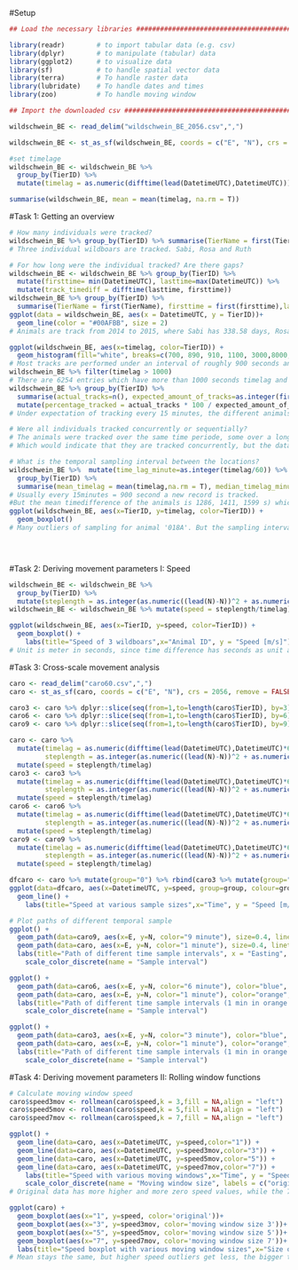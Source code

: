 #Setup
```r

## Load the necessary libraries ################################################

library(readr)        # to import tabular data (e.g. csv)
library(dplyr)        # to manipulate (tabular) data
library(ggplot2)      # to visualize data
library(sf)           # to handle spatial vector data
library(terra)        # To handle raster data
library(lubridate)    # To handle dates and times
library(zoo)          # To handle moving window

## Import the downloaded csv ##################################################

wildschwein_BE <- read_delim("wildschwein_BE_2056.csv",",") 

wildschwein_BE <- st_as_sf(wildschwein_BE, coords = c("E", "N"), crs = 2056, remove = FALSE)

#set timelage
wildschwein_BE <- wildschwein_BE %>% 
  group_by(TierID) %>% 
  mutate(timelag = as.numeric(difftime(lead(DatetimeUTC),DatetimeUTC)))

summarise(wildschwein_BE, mean = mean(timelag, na.rm = T))
```
#Task 1: Getting an overview
```r
# How many individuals were tracked?
wildschwein_BE %>% group_by(TierID) %>% summarise(TierName = first(TierName))
# Three individual wildboars are tracked. Sabi, Rosa and Ruth

# For how long were the individual tracked? Are there gaps?
wildschwein_BE <- wildschwein_BE %>% group_by(TierID) %>% 
  mutate(firsttime= min(DatetimeUTC), lasttime=max(DatetimeUTC)) %>% 
  mutate(track_timediff = difftime(lasttime, firsttime))
wildschwein_BE %>% group_by(TierID) %>% 
  summarise(TierName = first(TierName), firsttime = first(firsttime),lasttime = first(lasttime), track_timediff = first(track_timediff))
ggplot(data = wildschwein_BE, aes(x = DatetimeUTC, y = TierID))+
  geom_line(color = "#00AFBB", size = 2)
# Animals are track from 2014 to 2015, where Sabi has 338.58 days, Rosa 234.67 days and Ruth 261.66 days.

ggplot(wildschwein_BE, aes(x=timelag, color=TierID)) +
  geom_histogram(fill="white", breaks=c(700, 890, 910, 1100, 3000,8000, 12000, 15000))
# Most tracks are performed under an interval of roughly 900 seconds and many are around this time, however a big amount of data has as well a tracking interval of around 3000 to 8000 seconds. The three individuals have similar time interval distribution
wildschwein_BE %>% filter(timelag > 1000) 
# There are 6254 entries which have more than 1000 seconds timelag and therefore a bigger time difference than the usual 900s
wildschwein_BE %>% group_by(TierID) %>% 
  summarise(actual_tracks=n(), expected_amount_of_tracks=as.integer(first(track_timediff)*24*60*60/900)) %>%
  mutate(percentage_tracked = actual_tracks * 100 / expected_amount_of_tracks)
# Under expectation of tracking every 15 minutes, the different animals have between 56% and 70% percent coverage of their tracks.

# Were all individuals tracked concurrently or sequentially?
# The animals were tracked over the same time periode, some over a longer and some over a shorter time.
# Which would indicate that they are tracked concurrently, but the data points are ordered sequentially-

# What is the temporal sampling interval between the locations?
wildschwein_BE %>%  mutate(time_lag_minute=as.integer(timelag/60)) %>% 
  group_by(TierID) %>% 
  summarise(mean_timelag = mean(timelag,na.rm = T), median_timelag_minute=median(time_lag_minute,na.rm = T))
# Usually every 15minutes = 900 second a new record is tracked. 
#But the mean timedifference of the animals is 1286, 1411, 1599 s) which is higher, therefore implicating that there are time gaps
ggplot(wildschwein_BE, aes(x=TierID, y=timelag, color=TierID)) +
  geom_boxplot()
# Many outliers of sampling for animal '018A'. But the sampling interval was probably set to 15minutes.


                    
```
#Task 2: Deriving movement parameters I: Speed
```r
wildschwein_BE <- wildschwein_BE %>% 
  group_by(TierID) %>% 
  mutate(steplength = as.integer(as.numeric((lead(N)-N))^2 + as.numeric(lead(E)-E)^2)^0.5)
wildschwein_BE <- wildschwein_BE %>% mutate(speed = steplength/timelag)

ggplot(wildschwein_BE, aes(x=TierID, y=speed, color=TierID)) +
  geom_boxplot() +
    labs(title="Speed of 3 wildboars",x="Animal ID", y = "Speed [m/s]")
# Unit is meter in seconds, since time difference has seconds as unit and the swiss coordinate system uses meter as unit.
```

#Task 3: Cross-scale movement analysis
```r
caro <- read_delim("caro60.csv",",") 
caro <- st_as_sf(caro, coords = c("E", "N"), crs = 2056, remove = FALSE)

caro3 <- caro %>% dplyr::slice(seq(from=1,to=length(caro$TierID), by=3))
caro6 <- caro %>% dplyr::slice(seq(from=1,to=length(caro$TierID), by=6))
caro9 <- caro %>% dplyr::slice(seq(from=1,to=length(caro$TierID), by=9))

caro <- caro %>% 
  mutate(timelag = as.numeric(difftime(lead(DatetimeUTC),DatetimeUTC)*60),
         steplength = as.integer(as.numeric((lead(N)-N))^2 + as.numeric(lead(E)-E)^2)^0.5) %>% 
  mutate(speed = steplength/timelag)
caro3 <- caro3 %>% 
  mutate(timelag = as.numeric(difftime(lead(DatetimeUTC),DatetimeUTC)*60),
         steplength = as.integer(as.numeric((lead(N)-N))^2 + as.numeric(lead(E)-E)^2)^0.5) %>% 
  mutate(speed = steplength/timelag)
caro6 <- caro6 %>% 
  mutate(timelag = as.numeric(difftime(lead(DatetimeUTC),DatetimeUTC)*60),
         steplength = as.integer(as.numeric((lead(N)-N))^2 + as.numeric(lead(E)-E)^2)^0.5) %>% 
  mutate(speed = steplength/timelag)
caro9 <- caro9 %>% 
  mutate(timelag = as.numeric(difftime(lead(DatetimeUTC),DatetimeUTC)*60),
         steplength = as.integer(as.numeric((lead(N)-N))^2 + as.numeric(lead(E)-E)^2)^0.5) %>% 
  mutate(speed = steplength/timelag)

dfcaro <- caro %>% mutate(group="0") %>% rbind(caro3 %>% mutate(group="3")) %>% rbind(caro6 %>% mutate(group="6")) %>% rbind(caro9 %>% mutate(group="9"))
ggplot(data=dfcaro, aes(x=DatetimeUTC, y=speed, group=group, colour=group)) +
  geom_line() +
    labs(title="Speed at various sample sizes",x="Time", y = "Speed [m/s]")

# Plot paths of different temporal sample
ggplot() +
  geom_path(data=caro9, aes(x=E, y=N, color="9 minute"), size=0.4, linetype=2) +
  geom_path(data=caro, aes(x=E, y=N, color="1 minute"), size=0.4, linetype=2) +
  labs(title="Path of different time sample intervals", x = "Easting", y = "Northing") +
    scale_color_discrete(name = "Sample interval")

ggplot() +
  geom_path(data=caro6, aes(x=E, y=N, color="6 minute"), color="blue", size=0.4, linetype=2) +
  geom_path(data=caro, aes(x=E, y=N, color="1 minute"), color="orange", size=0.4, linetype=2) +
  labs(title="Path of different time sample intervals (1 min in orange and 6 min in blue)", x = "Easting", y = "Northing")+
    scale_color_discrete(name = "Sample interval")

ggplot() +
  geom_path(data=caro3, aes(x=E, y=N, color="3 minute"), color="blue", size=0.4, linetype=2) +
  geom_path(data=caro, aes(x=E, y=N, color="1 minute"), color="orange", size=0.4, linetype=2) +
  labs(title="Path of different time sample intervals (1 min in orange and 3 min in blue)", x = "Easting", y = "Northing")+
    scale_color_discrete(name = "Sample interval")
```

#Task 4: Deriving movement parameters II: Rolling window functions
```r
# Calculate moving window speed
caro$speed3mov <- rollmean(caro$speed,k = 3,fill = NA,align = "left")
caro$speed5mov <- rollmean(caro$speed,k = 5,fill = NA,align = "left")
caro$speed7mov <- rollmean(caro$speed,k = 7,fill = NA,align = "left")

ggplot() +
  geom_line(data=caro, aes(x=DatetimeUTC, y=speed,color="1")) +
  geom_line(data=caro, aes(x=DatetimeUTC, y=speed3mov,color="3")) +
  geom_line(data=caro, aes(x=DatetimeUTC, y=speed5mov,color="5")) +
  geom_line(data=caro, aes(x=DatetimeUTC, y=speed7mov,color="7")) +
    labs(title="Speed with various moving windows",x="Time", y = "Speed [m/s]") +
    scale_color_discrete(name = "Moving window size", labels = c("original", "3", "5", "7"))
# Original data has more higher and more zero speed values, while the 7 size moving window has more smooth values.

ggplot(caro) +
  geom_boxplot(aes(x="1", y=speed, color='original'))+
  geom_boxplot(aes(x="3", y=speed3mov, color='moving window size 3'))+
  geom_boxplot(aes(x="5", y=speed5mov, color='moving window size 5'))+
  geom_boxplot(aes(x="7", y=speed7mov, color='moving window size 7'))+
  labs(title="Speed boxplot with various moving window sizes",x="Size of moving window", y = "Speed [m/s]")+ scale_color_discrete(name = "Moving window size")
# Mean stays the same, but higher speed outliers get less, the bigger the moving window size is.
```